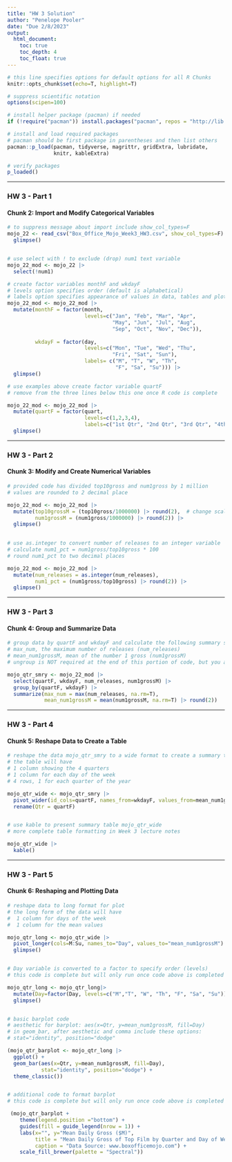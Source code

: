 ```yaml
---
title: "HW 3 Solution"
author: "Penelope Pooler"
date: "Due 2/8/2023"
output: 
  html_document:
    toc: true
    toc_depth: 4
    toc_float: true
---
```


```r

# this line specifies options for default options for all R Chunks
knitr::opts_chunk$set(echo=T, highlight=T)

# suppress scientific notation
options(scipen=100)

# install helper package (pacman) if needed
if (!require("pacman")) install.packages("pacman", repos = "http://lib.stat.cmu.edu/R/CRAN/")

# install and load required packages
# pacman should be first package in parentheses and then list others
pacman::p_load(pacman, tidyverse, magrittr, gridExtra, lubridate, 
               knitr, kableExtra)

# verify packages 
p_loaded()

```

---

### HW 3 - Part 1

#### Chunk 2: Import and Modify Categorical Variables

```r


# to suppress message about import include show_col_types=F
mojo_22 <- read_csv("Box_Office_Mojo_Week3_HW3.csv", show_col_types=F) |>
  glimpse()


# use select with ! to exclude (drop) num1 text variable
mojo_22_mod <- mojo_22 |>
  select(!num1) 

# create factor variables monthF and wkdayF
# levels option specifies order (default is alphabetical)
# labels option specifies appearance of values in data, tables and plots
mojo_22_mod <- mojo_22_mod |>
  mutate(monthF = factor(month,
                         levels=c("Jan", "Feb", "Mar", "Apr", 
                                  "May", "Jun", "Jul", "Aug", 
                                  "Sep", "Oct", "Nov", "Dec")),
           
         wkdayF = factor(day, 
                         levels=c("Mon", "Tue", "Wed", "Thu", 
                                  "Fri", "Sat", "Sun"),
                         labels= c("M", "T", "W", "Th", 
                                   "F", "Sa", "Su"))) |>
  glimpse()

# use examples above create factor variable quartF
# remove from the three lines below this one once R code is complete

mojo_22_mod <- mojo_22_mod |>
  mutate(quartF = factor(quart, 
                         levels=c(1,2,3,4), 
                         labels=c("1st Qtr", "2nd Qtr", "3rd Qtr", "4th Qtr"))) |>
  glimpse()


```

---

### HW 3 - Part 2

#### Chunk 3: Modify and Create Numerical Variables

```r

# provided code has divided top10gross and num1gross by 1 million
# values are rounded to 2 decimal place 

mojo_22_mod <- mojo_22_mod |>
  mutate(top10grossM = (top10gross/1000000) |> round(2),  # change scale and round
         num1grossM = (num1gross/1000000) |> round(2)) |>
  glimpse()
  

# use as.integer to convert number of releases to an integer variable
# calculate num1_pct = num1gross/top10gross * 100
# round num1_pct to two decimal places

mojo_22_mod <- mojo_22_mod |>
  mutate(num_releases = as.integer(num_releases),
         num1_pct = (num1gross/top10gross) |> round(2)) |>
  glimpse()

```

---

### HW 3 - Part 3

#### Chunk 4: Group and Summarize Data

```r

# group data by quartF and wkdayF and calculate the following summary statistics for each weekday in each quarter:
# max_num, the maximum number of releases (num_releases)
# mean_num1grossM, mean of the number 1 gross (num1grossM)
# ungroup is NOT required at the end of this portion of code, but you are welcome to add it

mojo_qtr_smry <- mojo_22_mod |>
  select(quartF, wkdayF, num_releases, num1grossM) |>
  group_by(quartF, wkdayF) |>
  summarize(max_num = max(num_releases, na.rm=T),
            mean_num1grossM = mean(num1grossM, na.rm=T) |> round(2))

```

---

### HW 3 - Part 4

#### Chunk 5: Reshape Data to Create a Table

```r

# reshape the data mojo_qtr_smry to a wide format to create a summary table
# the table will have 
# 1 column showing the 4 quarters 
# 1 column for each day of the week
# 4 rows, 1 for each quarter of the year

mojo_qtr_wide <- mojo_qtr_smry |>
  pivot_wider(id_cols=quartF, names_from=wkdayF, values_from=mean_num1grossM) |>
  rename(Qtr = quartF) 


# use kable to present summary table mojo_qtr_wide
# more complete table formatting in Week 3 lecture notes

mojo_qtr_wide |>
  kable()


```

---

### HW 3 - Part 5

#### Chunk 6: Reshaping and Plotting Data

```r

# reshape data to long format for plot
# the long form of the data will have 
#  1 column for days of the week
#  1 column for the mean values

mojo_qtr_long <- mojo_qtr_wide |>
  pivot_longer(cols=M:Su, names_to="Day", values_to="mean_num1grossM") |>
  glimpse()


# Day variable is converted to a factor to specify order (levels)
# this code is complete but will only run once code above is completed

mojo_qtr_long <- mojo_qtr_long|>
  mutate(Day=factor(Day, levels=c("M","T", "W", "Th", "F", "Sa", "Su"))) |>
  glimpse()


# basic barplot code
# aesthetic for barplot: aes(x=Qtr, y=mean_num1grossM, fill=Day)
# in geom_bar, after aesthetic and comma include these options: 
# stat="identity", position="dodge"

(mojo_qtr_barplot <- mojo_qtr_long |>
  ggplot() +
  geom_bar(aes(x=Qtr, y=mean_num1grossM, fill=Day), 
           stat="identity", position="dodge") + 
  theme_classic())


# additional code to format barplot
# this code is complete but will only run once code above is completed

 (mojo_qtr_barplot + 
    theme(legend.position ="bottom") +
    guides(fill = guide_legend(nrow = 1)) +
    labs(x="", y="Mean Daily Gross ($M)", 
         title = "Mean Daily Gross of Top Film by Quarter and Day of Week",
         caption = "Data Source: www.boxofficemojo.com") +
    scale_fill_brewer(palette = "Spectral"))
       

```

